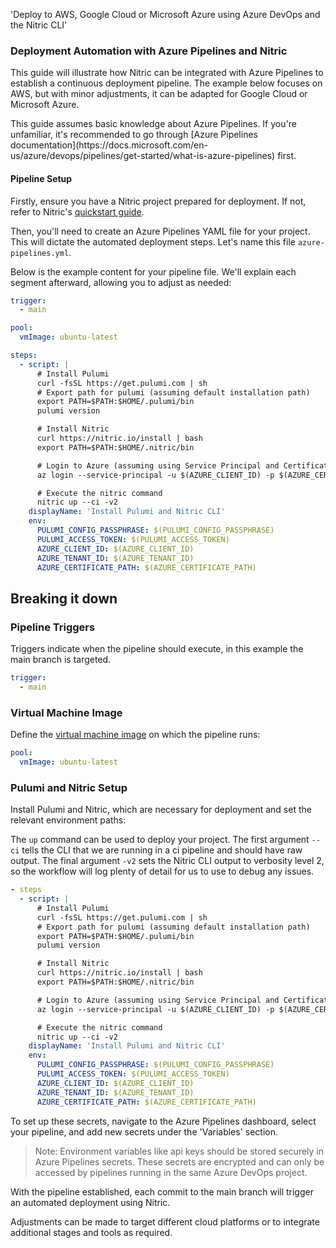   'Deploy to AWS, Google Cloud or Microsoft Azure using Azure DevOps and the Nitric CLI'

### Deployment Automation with Azure Pipelines and Nitric

This guide will illustrate how Nitric can be integrated with Azure Pipelines to establish a continuous deployment pipeline. The example below focuses on AWS, but with minor adjustments, it can be adapted for Google Cloud or Microsoft Azure.

<Note>
  This guide assumes basic knowledge about Azure Pipelines. If you're
  unfamiliar, it's recommended to go through [Azure Pipelines
  documentation](https://docs.microsoft.com/en-us/azure/devops/pipelines/get-started/what-is-azure-pipelines)
  first.
</Note>

#### Pipeline Setup

Firstly, ensure you have a Nitric project prepared for deployment. If not, refer to Nitric's [quickstart guide](/guides/getting-started/quickstart).

Then, you'll need to create an Azure Pipelines YAML file for your project. This will dictate the automated deployment steps. Let's name this file `azure-pipelines.yml`.

Below is the example content for your pipeline file. We'll explain each segment afterward, allowing you to adjust as needed:

```yaml
trigger:
  - main

pool:
  vmImage: ubuntu-latest

steps:
  - script: |
      # Install Pulumi
      curl -fsSL https://get.pulumi.com | sh
      # Export path for pulumi (assuming default installation path)
      export PATH=$PATH:$HOME/.pulumi/bin
      pulumi version

      # Install Nitric
      curl https://nitric.io/install | bash
      export PATH=$PATH:$HOME/.nitric/bin

      # Login to Azure (assuming using Service Principal and Certificate)
      az login --service-principal -u $(AZURE_CLIENT_ID) -p $(AZURE_CERTIFICATE_PATH) --tenant $(AZURE_TENANT_ID)

      # Execute the nitric command
      nitric up --ci -v2
    displayName: 'Install Pulumi and Nitric CLI'
    env:
      PULUMI_CONFIG_PASSPHRASE: $(PULUMI_CONFIG_PASSPHRASE)
      PULUMI_ACCESS_TOKEN: $(PULUMI_ACCESS_TOKEN)
      AZURE_CLIENT_ID: $(AZURE_CLIENT_ID)
      AZURE_TENANT_ID: $(AZURE_TENANT_ID)
      AZURE_CERTIFICATE_PATH: $(AZURE_CERTIFICATE_PATH)
```

## Breaking it down

### Pipeline Triggers

Triggers indicate when the pipeline should execute, in this example the main branch is targeted.

```yaml
trigger:
  - main
```

### Virtual Machine Image

Define the [virtual machine image](https://learn.microsoft.com/en-us/azure/devops/pipelines/agents/hosted?view=azure-devops&tabs=yaml) on which the pipeline runs:

```yaml
pool:
  vmImage: ubuntu-latest
```

### Pulumi and Nitric Setup

Install Pulumi and Nitric, which are necessary for deployment and set the relevant environment paths:

The `up` command can be used to deploy your project. The first argument `--ci` tells the CLI that we are running in a ci pipeline and should have raw output. The final argument `-v2` sets the Nitric CLI output to verbosity level 2, so the workflow will log plenty of detail for us to use to debug any issues.

```yaml
- steps
  - script: |
      # Install Pulumi
      curl -fsSL https://get.pulumi.com | sh
      # Export path for pulumi (assuming default installation path)
      export PATH=$PATH:$HOME/.pulumi/bin
      pulumi version

      # Install Nitric
      curl https://nitric.io/install | bash
      export PATH=$PATH:$HOME/.nitric/bin

      # Login to Azure (assuming using Service Principal and Certificate)
      az login --service-principal -u $(AZURE_CLIENT_ID) -p $(AZURE_CERTIFICATE_PATH) --tenant $(AZURE_TENANT_ID)

      # Execute the nitric command
      nitric up --ci -v2
    displayName: 'Install Pulumi and Nitric CLI'
    env:
      PULUMI_CONFIG_PASSPHRASE: $(PULUMI_CONFIG_PASSPHRASE)
      PULUMI_ACCESS_TOKEN: $(PULUMI_ACCESS_TOKEN)
      AZURE_CLIENT_ID: $(AZURE_CLIENT_ID)
      AZURE_TENANT_ID: $(AZURE_TENANT_ID)
      AZURE_CERTIFICATE_PATH: $(AZURE_CERTIFICATE_PATH)
```

To set up these secrets, navigate to the Azure Pipelines dashboard, select your pipeline, and add new secrets under the 'Variables' section.

> Note: Environment variables like api keys should be stored securely in Azure Pipelines secrets. These secrets are encrypted and can only be accessed by pipelines running in the same Azure DevOps project.

With the pipeline established, each commit to the main branch will trigger an automated deployment using Nitric.

Adjustments can be made to target different cloud platforms or to integrate additional stages and tools as required.
